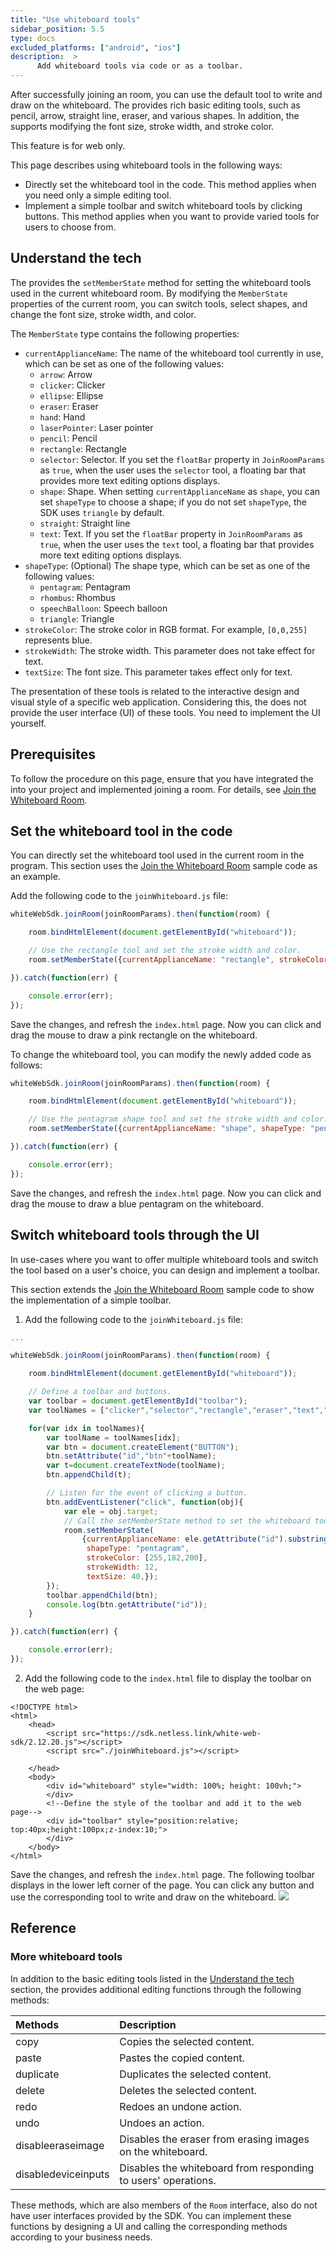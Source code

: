```yaml
---
title: "Use whiteboard tools"
sidebar_position: 5.5
type: docs
excluded_platforms: ["android", "ios"]
description:  >
      Add whiteboard tools via code or as a toolbar.
---
```


After successfully joining an <Vg k="WHITE" /> room, you can use the default tool to write and draw on the whiteboard. The <Vg k="WHITE_SDK" /> provides rich basic editing tools, such as pencil, arrow, straight line, eraser, and various shapes. In addition, the <Vg k="WHITE_SDK" /> supports modifying the font size, stroke width, and stroke color.

<PlatformWrapper notAllowed="web">
This feature is for web only.
</PlatformWrapper>
<PlatformWrapper platform="web">

This page describes using whiteboard tools in the following ways:

- Directly set the whiteboard tool in the code. This method applies when you need only a simple editing tool.
- Implement a simple toolbar and switch whiteboard tools by clicking buttons. This method applies when you want to provide varied tools for users to choose from.

<a name="tech"></a>
## Understand the tech

The <Vg k="WHITE_SDK" /> provides the <Link to="{{Global.API_REF_WEB_WHITE}}/interfaces/room.html#setmemberstate">`setMemberState`</Link> method for setting the whiteboard tools used in the current whiteboard room. By modifying the <Link to="{{Global.API_REF_WEB_WHITE}}/interfaces/room.html#memberstate">`MemberState`</Link> properties of the current room, you can switch tools, select shapes, and change the font size, stroke width, and color.

The `MemberState` type contains the following properties:

- `currentApplianceName`: The name of the whiteboard tool currently in use, which can be set as one of the following values:
    - `arrow`: Arrow
    - `clicker`: Clicker
    - `ellipse`: Ellipse
    - `eraser`: Eraser
    - `hand`: Hand
    - `laserPointer`: Laser pointer
    - `pencil`: Pencil
    - `rectangle`: Rectangle
    - `selector`: Selector. If you set the `floatBar` property in <Link to="{{Global.API_REF_WEB_WHITE}}/globals.html#joinroomparams">`JoinRoomParams`</Link> as `true`, when the user uses the `selector` tool, a floating bar that provides more text editing options displays.
    - `shape`: Shape. When setting `currentApplianceName` as `shape`, you can set `shapeType` to choose a shape; if you do not set `shapeType`, the SDK uses `triangle` by default.
    - `straight`: Straight line
    - `text`: Text. If you set the `floatBar` property in `JoinRoomParams` as `true`, when the user uses the `text` tool, a floating bar that provides more text editing options displays.
- `shapeType`: (Optional) The shape type, which can be set as one of the following values:
    - `pentagram`: Pentagram
    - `rhombus`: Rhombus
    - `speechBalloon`: Speech balloon
    - `triangle`: Triangle
- `strokeColor`: The stroke color in RGB format. For example, `[0,0,255]` represents blue.
- `strokeWidth`: The stroke width. This parameter does not take effect for text.
- `textSize`: The font size. This parameter takes effect only for text.

<div class="alert note">The presentation of these tools is related to the interactive design and visual style of a specific web application. Considering this, the <Vg k="WHITE_SDK" /> does not provide the user interface (UI) of these tools. You need to implement the UI yourself.</div>

## Prerequisites

To follow the procedure on this page, ensure that you have integrated the <Vg k="WHITE_SDK" /> into your project and implemented joining a room. For details, see [Join the Whiteboard Room](../get-started/get-started-uikit#join-the-whiteboard-room).

## Set the whiteboard tool in the code

You can directly set the whiteboard tool used in the current room in the program. This section uses the [Join the Whiteboard Room](../get-started/get-started-uikit#join-the-whiteboard-room) sample code as an example.

Add the following code to the `joinWhiteboard.js` file:

```javascript
whiteWebSdk.joinRoom(joinRoomParams).then(function(room) {

    room.bindHtmlElement(document.getElementById("whiteboard"));

    // Use the rectangle tool and set the stroke width and color.
    room.setMemberState({currentApplianceName: "rectangle", strokeColor: [255,182,193], strokeWidth: 12,});

}).catch(function(err) {

    console.error(err);
});
```

Save the changes, and refresh the `index.html` page. Now you can click and drag the mouse to draw a pink rectangle on the whiteboard.

To change the whiteboard tool, you can modify the newly added code as follows:

```javascript
whiteWebSdk.joinRoom(joinRoomParams).then(function(room) {

    room.bindHtmlElement(document.getElementById("whiteboard"));

    // Use the pentagram shape tool and set the stroke width and color.
    room.setMemberState({currentApplianceName: "shape", shapeType: "pentagram", strokeColor: [255,90,193], strokeWidth: 20,});

}).catch(function(err) {

    console.error(err);
});
```

Save the changes, and refresh the `index.html` page. Now you can click and drag the mouse to draw a blue pentagram on the whiteboard.

## Switch whiteboard tools through the UI

In use-cases where you want to offer multiple whiteboard tools and switch the tool based on a user's choice, you can design and implement a toolbar.

This section extends the [Join the Whiteboard Room](../get-started/get-started-uikit#join-the-whiteboard-room) sample code to show the implementation of a simple toolbar.

1. Add the following code to the `joinWhiteboard.js` file:

```javascript
...

whiteWebSdk.joinRoom(joinRoomParams).then(function(room) {

    room.bindHtmlElement(document.getElementById("whiteboard"));

    // Define a toolbar and buttons.
    var toolbar = document.getElementById("toolbar");
    var toolNames = ["clicker","selector","rectangle","eraser","text","arrow","ellipse","hand","laserPointer","shape","straight"];

    for(var idx in toolNames){
        var toolName = toolNames[idx];
        var btn = document.createElement("BUTTON");
        btn.setAttribute("id","btn"+toolName);
        var t=document.createTextNode(toolName);
        btn.appendChild(t);

        // Listen for the event of clicking a button.
        btn.addEventListener("click", function(obj){
            var ele = obj.target;
            // Call the setMemberState method to set the whiteboard tool.
            room.setMemberState(
                {currentApplianceName: ele.getAttribute("id").substring(3),
                 shapeType: "pentagram",
                 strokeColor: [255,182,200],
                 strokeWidth: 12,
                 textSize: 40,});
        });
        toolbar.appendChild(btn);
        console.log(btn.getAttribute("id"));
    }

}).catch(function(err) {

    console.error(err);
});
```

2. Add the following code to the `index.html` file to display the toolbar on the web page:

```
<!DOCTYPE html>
<html>
    <head>
        <script src="https://sdk.netless.link/white-web-sdk/2.12.20.js"></script>
        <script src="./joinWhiteboard.js"></script>

    </head>
    <body>
        <div id="whiteboard" style="width: 100%; height: 100vh;">
        </div>
        <!--Define the style of the toolbar and add it to the web page-->
        <div id="toolbar" style="position:relative; top:40px;height:100px;z-index:10;">
        </div>
    </body>
</html>
```

Save the changes, and refresh the `index.html` page. The following toolbar displays in the lower left corner of the page. You can click any button and use the corresponding tool to write and draw on the whiteboard.
![](https://web-cdn.agora.io/docs-files/1629373521835)

## Reference

### More whiteboard tools

In addition to the basic editing tools listed in the <a href="#tech">Understand the tech</a> section, the <Vg k="WHITE_SDK" /> provides additional editing functions through the following methods:

| Methods                                                                                                     | Description                                                  |
|:------------------------------------------------------------------------------------------------------------| :----------------------------------------------------------- |
| <Link to="{{Global.API_REF_WEB_WHITE}}/interfaces/room.html#copy">copy</Link>                               | Copies the selected content.                                 |
| <Link to="{{Global.API_REF_WEB_WHITE}}/interfaces/room.html#paste">paste</Link>                             | Pastes the copied content.                                   |
| <Link to="{{Global.API_REF_WEB_WHITE}}/interfaces/room.html#duplicate">duplicate</Link>                     | Duplicates the selected content.                             |
| <Link to="{{Global.API_REF_WEB_WHITE}}/interfaces/room.html#delete">delete</Link>                           | Deletes the selected content.                                |
| <Link to="{{Global.API_REF_WEB_WHITE}}/interfaces/room.html#redo">redo</Link>                               | Redoes an undone action.                                     |
| <Link to="{{Global.API_REF_WEB_WHITE}}/interfaces/room.html#undo">undo</Link>                               | Undoes an action.                                            |
| <Link to="{{Global.API_REF_WEB_WHITE}}/interfaces/room.html#disableeraseimage">disableeraseimage</Link>     | Disables the eraser from erasing images on the whiteboard.   |
| <Link to="{{Global.API_REF_WEB_WHITE}}/interfaces/room.html#disabledeviceinputs">disabledeviceinputs</Link> | Disables the whiteboard from responding to users' operations. |

These methods, which are also members of the `Room` interface, also do not have user interfaces provided by the SDK. You can implement these functions by designing a UI and calling the corresponding methods according to your business needs.

</PlatformWrapper>